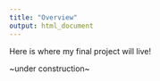 ```yaml
---
title: "Overview"
output: html_document
---
```


Here is where my final project will live!

~under construction~
